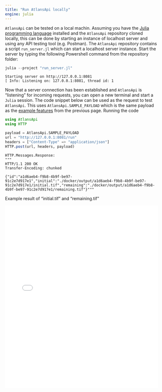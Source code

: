 ```yaml
---
title: "Run AtlansApi locally"
engine: julia
---
```


`AtlansApi` can be tested on a local machin. Assuming you have the [Julia programming language](https://julialang.org/) installed and the `AtlansApi` repository cloned locally, this can be done by starting an instance of localhost server and using any API testing tool (e.g. Postman). The `AtlansApi` repository contains a script `run_server.jl` which can start a localhost server instance. Start the server by typing the following Powershell command from the repository folder:

```powershell
julia --project "run_server.jl"
```
```
Starting server on http://127.0.0.1:8081
[ Info: Listening on: 127.0.0.1:8081, thread id: 1
```

Now that a server connection has been established and `AtlansApi` is "listening" for incoming requests, you can open a new terminal and start a `Julia` session. The code snippet below can be used as the request to test `AtlansApi`. This uses `AtlansApi.SAMPLE_PAYLOAD` which is the same payload as the [example features](./example.qmd) from the previous page. Running the code 

```julia
using AtlansApi
using HTTP

payload = AtlansApi.SAMPLE_PAYLOAD
url = "http://127.0.0.1:8081/run"
headers = ["Content-Type" => "application/json"]
HTTP.post(url, headers, payload)
```
```
HTTP.Messages.Response:
"""
HTTP/1.1 200 OK
Transfer-Encoding: chunked

{"id":"a1d6aeb4-f9b8-4b9f-be97-91c2e7d917e1","initial":"./docker/output/a1d6aeb4-f9b8-4b9f-be97-91c2e7d917e1/initial.tif","remaining":"./docker/output/a1d6aeb4-f9b8-4b9f-be97-91c2e7d917e1/remaining.tif"}"""
```

Example result of "initial.tif" and "remaining.tif"

<iframe src="../_static/map/example_result.html" width="100%" height="600px" style="border:none;"></iframe>